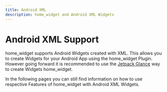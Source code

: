```yaml
---
title: Android XML
description: home_widget and Android XML Widgets
---
```


# Android XML Support

home_widget supports Android Widgets created with XML. This allows you to create Widgets for your Android App using the home_widget Plugin.
However going forward it is recommended to use the [Jetpack Glance](/setup/android) way to create Widgets home_widget.

In the following pages you can still find information on how to use respective Features of home_widget with Android XML Widgets.

